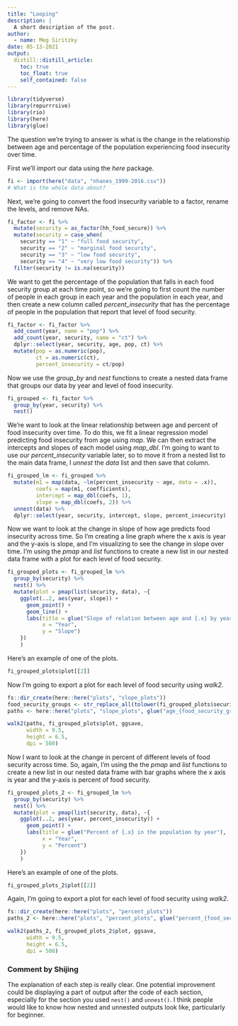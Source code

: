 ```yaml
---
title: "Looping"
description: |
  A short description of the post.
author:
  - name: Meg Siritzky
date: 05-13-2021
output:
  distill::distill_article:
    toc: true
    toc_float: true
    self_contained: false
---
```



```r
library(tidyverse)
library(repurrrsive)
library(rio)
library(here)
library(glue)
```

The question we're trying to answer is what is the change in the relationship between age and percentage of the population experiencing food insecurity over time.

First we'll import our data using the _here_ package.

```r
fi <- import(here("data", "nhanes_1999-2016.csv"))
# What is the whole data about? 
```

Next, we're going to convert the food insecurity variable to a factor, rename the levels, and remove NAs.

```r
fi_factor <- fi %>% 
  mutate(security = as_factor(hh_food_secure)) %>% 
  mutate(security = case_when(
    security == "1" ~ "full food security",
    security == "2" ~ "marginal food security",
    security == "3" ~ "low food security",
    security == "4" ~ "very low food security")) %>% 
  filter(security != is.na(security))
```

We want to get the percentage of the population that falls in each food security group at each time point, so we're going to first count the number of people in each group in each year and the population in each year, and then create a new column called _percent_insecurity_ that has the percentage of people in the population that report that level of food security.

```r
fi_factor <- fi_factor %>% 
  add_count(year, name = "pop") %>% 
  add_count(year, security, name = "ct") %>% 
  dplyr::select(year, security, age, pop, ct) %>% 
  mutate(pop = as.numeric(pop),
         ct = as.numeric(ct),
         percent_insecurity = ct/pop)
```

Now we use the _group_by_ and _nest_ functions to create a nested data frame that groups our data by year and  level of food insecurity. 

```r
fi_grouped <- fi_factor %>% 
  group_by(year, security) %>% 
  nest()
```

We're want to look at the linear relationship between age and percent of food insecurity over time. To do this, we fit a linear regression model predicting food insecurity from age using _map_. We can then extract the intercepts and slopes of each model using _map_dbl_. I'm going to want to use our _percent_insecurity_ variable later, so to move it from a nested list to the main data frame, I _unnest_ the _data_ list and then save that column.

```r
fi_grouped_lm <- fi_grouped %>% 
  mutate(m1 = map(data, ~lm(percent_insecurity ~ age, data = .x)),
         coefs = map(m1, coefficients),
         intercept = map_dbl(coefs, 1),
         slope = map_dbl(coefs, 2)) %>% 
  unnest(data) %>% 
  dplyr::select(year, security, intercept, slope, percent_insecurity)
```

Now we want to look at the change in slope of how age predicts food insecurity across time. So I'm creating a line graph where the x axis is year and the y-axis is slope, and I'm visualizing to see the change in slope over time. I'm using the _pmap_ and _list_ functions to create a new list in our nested data frame with a plot for each level of food security.

```r
fi_grouped_plots <- fi_grouped_lm %>%
  group_by(security) %>%
  nest() %>%
  mutate(plot = pmap(list(security, data), ~{
    ggplot(..2, aes(year, slope)) +
      geom_point() +
      geom_line() +
      labs(title = glue("Slope of relation between age and {.x} by year"),
           x = "Year",
           y = "Slope")
    })
    )
```

Here's an example of one of the plots.

```r
fi_grouped_plots$plot[[2]]
```

Now I'm going to export a plot for each level of food security using _walk2_.

```r
fs::dir_create(here::here("plots", "slope_plots"))
food_security_groups <- str_replace_all(tolower(fi_grouped_plots$security), " ", "-")
paths <- here::here("plots", "slope_plots", glue("age_{food_security_groups}.png"))

walk2(paths, fi_grouped_plots$plot, ggsave,
      width = 9.5, 
      height = 6.5,
      dpi = 500)
```

Now I want to look at the change in percent of different levels of food security across time. So, again, I'm using the the _pmap_ and _list_ functions to create a new list in our nested data frame with bar graphs where the x axis is year and the y-axis is percent of food security.

```r
fi_grouped_plots_2 <- fi_grouped_lm %>%
  group_by(security) %>%
  nest() %>%
  mutate(plot = pmap(list(security, data), ~{
    ggplot(..2, aes(year, percent_insecurity)) +
      geom_point() +
      labs(title = glue("Percent of {.x} in the population by year"),
           x = "Year",
           y = "Percent")
    })
    )
```

Here's an example of one of the plots.

```r
fi_grouped_plots_2$plot[[2]]
```

Again, I'm going to export a plot for each level of food security using _walk2_.

```r
fs::dir_create(here::here("plots", "percent_plots"))
paths_2 <- here::here("plots", "percent_plots", glue("percent_{food_security_groups}.png"))

walk2(paths_2, fi_grouped_plots_2$plot, ggsave,
      width = 9.5, 
      height = 6.5,
      dpi = 500)
```

### Comment by Shijing

The explanation of each step is really clear. One potential improvement could be displaying a part of output after the code of each section, especially for the section you used `nest()` and `unnest()`. I think people would like to know how nested and unnested outputs look like, particularly for beginner. 
